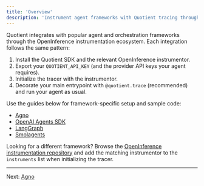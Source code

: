 ```yaml
---
title: 'Overview'
description: 'Instrument agent frameworks with Quotient tracing through OpenInference.'
---
```


Quotient integrates with popular agent and orchestration frameworks through the OpenInference instrumentation ecosystem. Each integration follows the same pattern:

1. Install the Quotient SDK and the relevant OpenInference instrumentor.
2. Export your `QUOTIENT_API_KEY` (and the provider API keys your agent requires).
3. Initialize the tracer with the instrumentor.
4. Decorate your main entrypoint with `@quotient.trace` (recommended) and run your agent as usual.

Use the guides below for framework-specific setup and sample code:

* [Agno](./agno)
* [OpenAI Agents SDK](./openai-agents-sdk)
* [LangGraph](./langgraph)
* [Smolagents](./smolagents)

Looking for a different framework? Browse the [OpenInference instrumentation repository](https://github.com/Arize-ai/openinference/tree/main/python/instrumentation) and add the matching instrumentor to the `instruments` list when initializing the tracer.

---

Next: [Agno](./agno)
